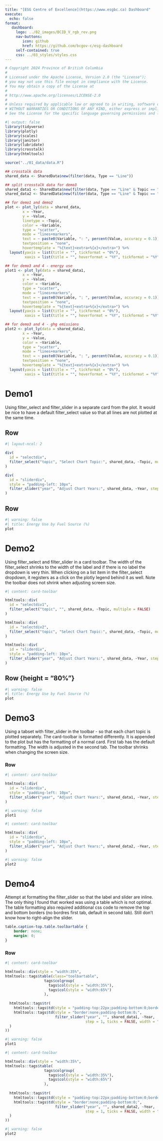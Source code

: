 ```yaml
---
title: "[ESG Centre of Excellence](https://www.esgbc.ca) Dashboard"
execute: 
  echo: false
format:
   dashboard:
     logo: ../02_images/BCID_V_rgb_rev.png
     nav-buttons:
        icon: github
        href: https://github.com/bcgov-c/esg-dashboard
     self-contained: true
     css: ../03_styles/styles.css
---
```


```r
# Copyright 2024 Province of British Columbia
# 
# Licensed under the Apache License, Version 2.0 (the "License");
# you may not use this file except in compliance with the License.
# You may obtain a copy of the License at
# 
# http://www.apache.org/licenses/LICENSE-2.0
# 
# Unless required by applicable law or agreed to in writing, software distributed under the License is distributed on an "AS IS" BASIS,
# WITHOUT WARRANTIES OR CONDITIONS OF ANY KIND, either express or implied.
# See the License for the specific language governing permissions and limitations under the License.
```


```r
#| output: false
library(tidyverse)
library(plotly)
library(scales)
library(janitor)
library(lubridate)
library(crosstalk)
library(htmltools)
```

```r
source("../01_data/data.R")

## crosstalk data
shared_data <- SharedData$new(filter(data, Type == "Line"))

## split crosstalk data for demo3
shared_data1 <- SharedData$new(filter(data, Type == "Line" & Topic == "Energy Use"))
shared_data2 <- SharedData$new(filter(data, Type == "Line" & Topic == "GHG Emissions"))
```

```r
## for demo1 and demo2
plot <- plot_ly(data = shared_data,
        x = ~Year,
        y = ~Value,
        linetype = ~Topic,
        color = ~Variable,
        type = "scatter",
        mode = "lines+markers",
        text = ~ paste0(Variable, ": ", percent(Value, accuracy = 0.1)),
        textposition = "none",
        hovertemplate = "%{text}<extra>%{x}</extra>") %>%
  layout(yaxis = list(title = "", tickformat = "0%"),
         xaxis = list(title = "", hoverformat = "%Y", tickformat = "%Y"))

## for demo3 and 4 - energy use
plot1 <- plot_ly(data = shared_data1,
        x = ~Year,
        y = ~Value,
        color = ~Variable,
        type = "scatter",
        mode = "lines+markers",
        text = ~ paste0(Variable, ": ", percent(Value, accuracy = 0.1)),
        textposition = "none",
        hovertemplate = "%{text}<extra>%{x}</extra>") %>%
  layout(yaxis = list(title = "", tickformat = "0%"),
         xaxis = list(title = "", hoverformat = "%Y", tickformat = "%Y"))

## for demo3 and 4 - ghg emissions
plot2 <- plot_ly(data = shared_data2,
        x = ~Year,
        y = ~Value,
        color = ~Variable,
        type = "scatter",
        mode = "lines+markers",
        text = ~ paste0(Variable, ": ", percent(Value, accuracy = 0.1)),
        textposition = "none",
        hovertemplate = "%{text}<extra>%{x}</extra>") %>%
  layout(yaxis = list(title = "", tickformat = "0%"),
         xaxis = list(title = "", hoverformat = "%Y", tickformat = "%Y"))
```

# Demo1

Using filter_select and filter_slider in a separate card from the plot. It would be nice to have a default filter_select value so that all lines are not plotted at the same time.

## Row {height="20%"}
```r
#| layout-ncol: 2

div(
  id = "selectdiv",
  filter_select("topic", "Select Chart Topic:", shared_data, ~Topic, multiple = FALSE)
)

div(
  id = "sliderdiv",
  style = "padding-left: 10px",
  filter_slider("year", "Adjust Chart Years:", shared_data, ~Year, step = 1, ticks = FALSE, width="90%")
)
```

## Row {height="70%"}
```r
#| warning: false
#| title: Energy Use by Fuel Source (%)
plot
```

# Demo2

Using filter_select and filter_slider in a card toolbar. The width of the filter_select shrinks to the width of the label and if there is no label the dropdown is very thin. When clicking on a list item in the filter_select dropdown, it registers as a click on the plotly legend behind it as well. Note the toolbar does not shrink when adjusting screen size.

```r
#| content: card-toolbar

htmltools::div(
  id = "selectdiv1",
  filter_select("topic", "", shared_data, ~Topic, multiple = FALSE)
)

htmltools::div(
  id = "selectdiv2",
  filter_select("topic", "Select Chart Topic:", shared_data, ~Topic, multiple = FALSE)
)

htmltools::div(
  id = "sliderdiv",
  style = "padding-left: 10px",
  filter_slider("year", "Adjust Chart Years:", shared_data, ~Year, step = 1, ticks = FALSE)
)
```

## Row {height = "80%"}
```r
#| warning: false
#| title: Energy Use by Fuel Source (%)
plot
```

# Demo3

Using a tabset with filter_slider in the toolbar - so that each chart topic is plotted separately. The card-toolbar is formatted differently. It is appended to the plot but has the formatting of a normal card. First tab has the default formatting. The width is adjusted in the second tab. The toolbar shrinks when changing the screen size.

### Row {.tabset height="80%"}

::: {.card title="Energy Use by Fuel Source (%)"}
```r
#| content: card-toolbar

htmltools::div(
  id = "sliderdiv",
  style = "padding-left: 10px",
  filter_slider("year", "Adjust Chart Years:", shared_data1, ~Year, step = 1, ticks = FALSE)
)
```

```r
#| warning: false
plot1
```
:::

:::{.card title="GHG Emissions by Fuel Source (%)"}
```r
#| content: card-toolbar

htmltools::div(
  id = "sliderdiv",
  style = "padding-left: 10px",
  filter_slider("year", "Adjust Chart Years:", shared_data2, ~Year, step = 1, ticks = FALSE, width = "15%")
)
```

```r
#| warning: false
plot2
```
:::


# Demo4

Attempt at formatting the filter_slider so that the label and slider are inline. The only thing I found that worked was using a table which is not optimal. The table formatting also required additional css code to remove the top and bottom borders (no bordres first tab, default in second tab). Still don't know how to right-align the slider.

```css
table.caption-top.table.toolbartable {
    border: none;
    margin: 0;
}
```


### Row {.tabset height="80%"}

::: {.card title="Energy Use by Fuel Source (%)"}
```r
#| content: card-toolbar

htmltools::div(style = "width:35%",
htmltools::tags$table(class="toolbartable",
                  tags$colgroup(
                    tags$col(style = "width:35%"),
                    tags$col(style = "width:65%")
                  ),
                  
  htmltools::tags$tr(
    htmltools::tags$td(style = "padding-top:22px;padding-bottom:0;border:none", "Adjust Chart Years:"),
    htmltools::tags$td(style = "border:none;padding-bottom:0;", 
                       filter_slider("year", "", shared_data1, ~Year,
                                     step = 1, ticks = FALSE, width = "100%"))
  )
))
```

```r
#| warning: false
plot1
```
:::

:::{.card title="GHG Emissions by Fuel Source (%)"}
```r
#| content: card-toolbar

htmltools::div(style = "width:35%",
htmltools::tags$table(
                  tags$colgroup(
                    tags$col(style = "width:35%"),
                    tags$col(style = "width:65%")
                  ),
                  
  htmltools::tags$tr(
    htmltools::tags$td(style = "padding-top:22px;padding-bottom:0;border:none", "Adjust Chart Years:"),
    htmltools::tags$td(style = "border:none;padding-bottom:0;", 
                       filter_slider("year", "", shared_data2, ~Year,
                                     step = 1, ticks = FALSE, width = "100%"))
  )
))
```

```r
#| warning: false
plot2
```
:::
